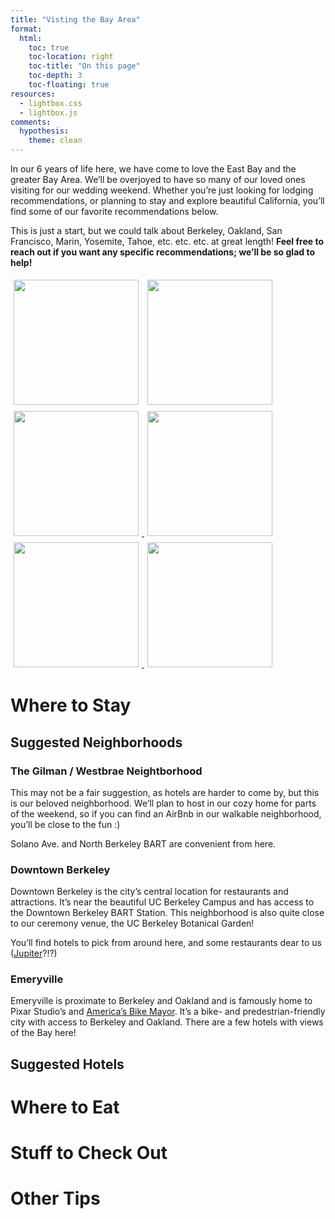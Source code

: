 ```yaml
---
title: "Visting the Bay Area"
format: 
  html:
    toc: true
    toc-location: right
    toc-title: "On this page"
    toc-depth: 3
    toc-floating: true
resources:
  - lightbox.css
  - lightbox.js
comments:
  hypothesis: 
    theme: clean
---
```


In our 6 years of life here, we have come to love the East Bay and the greater Bay Area. We'll be overjoyed to have so many of our loved ones visiting for our wedding weekend. Whether you're just looking for lodging recommendations, or planning to stay and explore beautiful California, you'll find some of our favorite recommendations below. 

This is just a start, but we could talk about Berkeley, Oakland, San Francisco, Marin, Yosemite, Tahoe, etc. etc. etc. at great length! **Feel free to reach out if you want any specific recommendations; we'll be so glad to help!**

<!-- Lightbox CSS & JS via CDN -->
<link href="https://cdn.jsdelivr.net/npm/lightbox2@2/dist/css/lightbox.min.css" rel="stylesheet">
<script src="https://cdn.jsdelivr.net/npm/lightbox2@2/dist/js/lightbox.min.js"></script>

<div class="gallery"
<a href="images/elcap2.JPG" data-lightbox="places1">
  <img src="images/elcap2.JPG" style="width:200px; margin:5px;" />
</a>
<a href="images/bridge.jpeg" data-lightbox="places1">
  <img src="images/bridge.jpeg" style="width:200px; margin:5px;" />
</a>
<a href="images/lbl.JPG" data-lightbox="places1">
  <img src="images/lbl.JPG" style="width:200px; margin:5px;" />
</a>
<a href="images/oracle_park.JPG" data-lightbox="places1">
  <img src="images/oracle_park.JPG" style="width:200px; margin:5px;" />
</a>
<a href="images/napa3.jpg" data-lightbox="places1">
  <img src="images/napa3.jpg" style="width:200px; margin:5px;" />
</a>
<a href="images/truckee.jpeg" data-lightbox="places1">
  <img src="images/truckee.jpeg" style="width:200px; margin:5px;" />
</a>
</div>

# Where to Stay

## Suggested Neighborhoods

::: {.callout collapse="true"}
### The Gilman / Westbrae Neightborhood

This may not be a fair suggestion, as hotels are harder to come by, but this is our beloved neighborhood. We'll plan to host in our cozy home for parts of the weekend, so if you can find an AirBnb in our walkable neighborhood, you'll be close to the fun :)

Solano Ave. and North Berkeley BART are convenient from here. 
:::

::: {.callout collapse="true"}
### Downtown Berkeley

Downtown Berkeley is the city's central location for restaurants and attractions. It's near the beautiful UC Berkeley Campus and has access to the Downtown Berkeley BART Station. This neighborhood is also quite close to our ceremony venue, the UC Berkeley Botanical Garden!

You'll find hotels to pick from around here, and some restaurants dear to us ([Jupiter](http://www.jupiterbeer.com/#home)?!?)
:::

::: {.callout collapse="true"}
### Emeryville

Emeryville is proximate to Berkeley and Oakland and is famously home to Pixar Studio's and [America's Bike Mayor](https://www.youtube.com/watch?v=XeO8M4tfV5I). It's a bike- and predestrian-friendly city with access to Berkeley and Oakland. There are a few hotels with views of the Bay here!

:::

## Suggested Hotels 

# Where to Eat

# Stuff to Check Out

# Other Tips